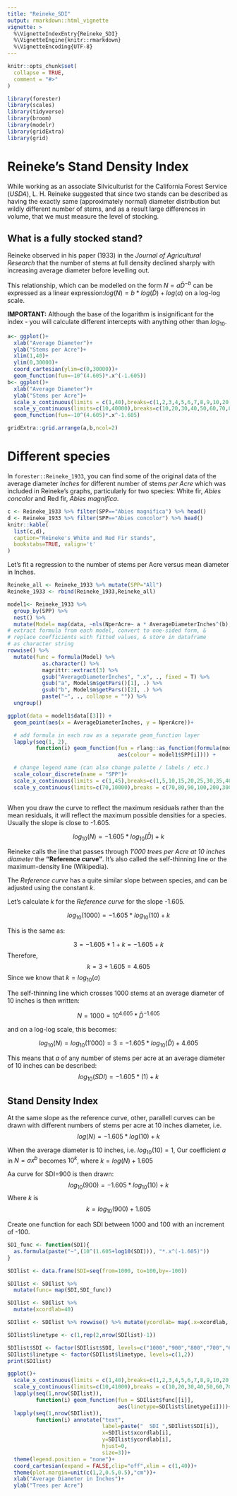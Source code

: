 ```yaml
---
title: "Reineke_SDI"
output: rmarkdown::html_vignette
vignette: >
  %\VignetteIndexEntry{Reineke_SDI}
  %\VignetteEngine{knitr::rmarkdown}
  %\VignetteEncoding{UTF-8}
---
```


```r
knitr::opts_chunk$set(
  collapse = TRUE,
  comment = "#>"
)
```

```r
library(forester)
library(scales)
library(tidyverse)
library(broom)
library(modelr)
library(gridExtra)
library(grid)
```


# Reineke's Stand Density Index

While working as an associate Silviculturist for the California Forest Service (*USDA*), L. H. Reineke suggested 
that since two stands can be described as having the exactly same (approximately normal) diameter distribution but wildly different number of stems, and as a result large differences in volume, that we must measure the level of stocking.

## What is a fully stocked stand?

Reineke observed in his paper (1933) in the *Journal of Agricultural Research* that the number of stems at full density declined sharply with increasing average diameter before levelling out. 


This relationship, which can be modelled on the form $N = a\bar{D}^{-b}$ can be expressed as a linear expression:$log(N) = b * log(\bar{D}) + log(a)$ on a log-log scale.

**IMPORTANT:** Although the base of the logarithm is insignificant for the index - you will calculate different intercepts with anything other than $log_{10}$.

```r

a<- ggplot()+
  xlab("Average Diameter")+
  ylab("Stems per Acre")+
  xlim(1,40)+
  ylim(0,30000)+
  coord_cartesian(ylim=c(0,30000))+
  geom_function(fun=~10^(4.605)*.x^(-1.605))
b<- ggplot()+
  xlab("Average Diameter")+
  ylab("Stems per Acre")+
  scale_x_continuous(limits = c(1,40),breaks=c(1,2,3,4,5,6,7,8,9,10,20,30,40),trans=log10_trans())+
  scale_y_continuous(limits=c(10,40000),breaks=c(10,20,30,40,50,60,70,80,90,100,200,300,400,500,600,700,800,900,1000,2000,3000,4000,5000,6000,7000,8000,9000,10000, 20000, 30000, 40000),trans=log10_trans())+
  geom_function(fun=~10^(4.605)*.x^-1.605)

gridExtra::grid.arrange(a,b,ncol=2)
```


# Different species

In `forester::Reineke_1933`, you can find some of the original data of the average diameter *Inches* for different number of stems *per Acre* which was included in Reineke's graphs, particularly for two species: White fir, *Abies concolor* and Red fir, *Abies magnifica*.

```r
c <- Reineke_1933 %>% filter(SPP=="Abies magnifica") %>% head()
d <- Reineke_1933 %>% filter(SPP=="Abies concolor") %>% head()
knitr::kable(
  list(c,d),
  caption="Reineke's White and Red Fir stands",
  bookstabs=TRUE, valign='t'
)
```

Let's fit a regression to the number of stems per Acre versus mean diameter in Inches.

```r

Reineke_all <- Reineke_1933 %>% mutate(SPP="All")
Reineke_1933 <- rbind(Reineke_1933,Reineke_all)

model1<- Reineke_1933 %>%
  group_by(SPP) %>%
  nest() %>%
  mutate(Model= map(data, ~nls(NperAcre~ a * AverageDiameterInches^(b),start=list(a=-1,b=2),data=.))) %>%
# extract formula from each model, convert to one-sided form, &
# replace coefficients with fitted values, & store in dataframe
# as character string
rowwise() %>%
  mutate(func = formula(Model) %>%
           as.character() %>%
           magrittr::extract(3) %>%
           gsub("AverageDiameterInches", ".x", ., fixed = T) %>%
           gsub("a", Model$m$getPars()[1], .) %>%
           gsub("b", Model$m$getPars()[2], .) %>%
           paste("~", ., collapse = "")) %>%
  ungroup()

```



```r
ggplot(data = model1$data[[3]]) +
  geom_point(aes(x = AverageDiameterInches, y = NperAcre))+

  # add formula in each row as a separate geom_function layer
  lapply(seq(1, 2),
         function(i) geom_function(fun = rlang::as_function(formula(model1$func[i])),
                                   aes(colour = model1$SPP[i]))) +

  # change legend name (can also change palette / labels / etc.)
  scale_colour_discrete(name = "SPP")+
  scale_x_continuous(limits = c(1,45),breaks=c(1,5,10,15,20,25,30,35,40,45),trans=log10_trans())+
  scale_y_continuous(limits=c(70,10000),breaks = c(70,80,90,100,200,300,400,600,800,900,1000,2000,3000,4000,5000,6000,7000,8000,9000,10000),trans=log10_trans())
  

```

When you draw the curve to reflect the maximum residuals rather than the mean residuals, it will reflect the maximum possible densities for a species. Usually the slope is close to -1.605.

$$log_{10}(N) = -1.605 * log_{10}(\bar{D}) + k$$

Reineke calls the line that passes through *1'000 trees per Acre at 10 inches diameter*  the **"Reference curve"**.
It's also called the self-thinning line or the maximum-density line (Wikipedia).

The *Reference curve* has a quite similar slope between species, and can be adjusted using the constant $k$.

Let's calculate $k$ for the *Reference curve* for the slope -1.605.

$$log_{10}(1000) = -1.605*log_{10}(10)+ k$$

This is the same as: 

$$3 = -1.605 * 1 + k = -1.605 + k$$
Therefore, $$k = 3 + 1.605 = 4.605$$
Since we know that $k = log_{10}(a)$

The self-thinning line which crosses 1000 stems at an average diameter of 10 inches is then written:

$$N = 1000 = 10^{4.605}*\bar{D}^{-1.605}$$

and on a log-log scale, this becomes:

$$log_{10}(N)= log_{10}(1'000) = 3 = -1.605*log_{10}(\bar{D}) + 4.605$$

This means that $a$ of any number of stems per acre at an average diameter of 10 inches can be described:
$$log_{10}(SDI) = -1.605*(1) + k$$

## Stand Density Index

At the same slope as the reference curve, other, parallell curves can be drawn with different numbers of stems per acre at  10 inches diameter, i.e. $$log(N) = -1.605 * log(10) + k$$

When the average diameter is 10 inches, i.e. $log_{10}(10) = 1$, 
Our coefficient $a$ in $N = ax^{b}$ becomes $10^k$, where $k = log(N)+1.605$


Aa curve for SDI=900 is then drawn: $$log_{10}(900) = -1.605 * log_{10}(10) + k$$
Where $k$ is $$k = log_{10}(900)+1.605$$

Create one function for each SDI between 1000 and 100 with an increment of -100.
```r
SDI_func <- function(SDI){
  as.formula(paste("~",(10^(1.605+log10(SDI))), "*.x^(-1.605)"))
}

SDIlist <- data.frame(SDI=seq(from=1000, to=100,by=-100))

SDIlist <- SDIlist %>% 
  mutate(func= map(SDI,SDI_func))

SDIlist <- SDIlist %>% 
  mutate(xcordlab=40)

SDIlist <- SDIlist %>% rowwise() %>% mutate(ycordlab= map(.x=xcordlab,.f=func)) %>% unnest(ycordlab)

SDIlist$linetype <- c(1,rep(2,nrow(SDIlist)-1))

SDIlist$SDI <- factor(SDIlist$SDI, levels=c("1000","900","800","700","600","500","400","300","200","100"))
SDIlist$linetype <- factor(SDIlist$linetype, levels=c(1,2))
print(SDIlist)

```


```r

ggplot()+
  scale_x_continuous(limits = c(1,40),breaks=c(1,2,3,4,5,6,7,8,9,10,20,30,40),trans=log_trans())+
  scale_y_continuous(limits=c(10,41000),breaks = c(10,20,30,40,50,60,70,80,90,100,200,300,400,500,600,700,800,900,1000,2000,3000,4000,5000,6000,7000,8000,9000,10000,20000,30000,40000),trans=log_trans())+
  lapply(seq(1,nrow(SDIlist)),
         function(i) geom_function(fun = SDIlist$func[[i]],
                                   aes(linetype=SDIlist$linetype[i])))+
  lapply(seq(1,nrow(SDIlist)),
         function(i) annotate("text",
                              label=paste("  SDI ",SDIlist$SDI[i]),
                              x=SDIlist$xcordlab[i],
                              y=SDIlist$ycordlab[i],
                              hjust=0,
                              size=3))+
  theme(legend.position = "none")+
  coord_cartesian(expand = FALSE,clip="off",xlim = c(1,40))+
  theme(plot.margin=unit(c(1,2,0.5,0.5),"cm"))+
  xlab("Average Diameter in Inches")+
  ylab("Trees per Acre")
    
```




